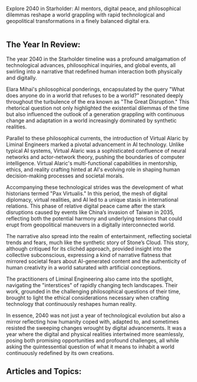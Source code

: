 Explore 2040 in Starholder: AI mentors, digital peace, and philosophical dilemmas reshape a world grappling with rapid technological and geopolitical transformations in a finely balanced digital era.

<img src="https://www.blockstar.com/wp-content/uploads/2024/06/000-limi.png" alt="" />

## The Year In Review:
The year 2040 in the Starholder timeline was a profound amalgamation of technological advances, philosophical inquiries, and global events, all swirling into a narrative that redefined human interaction both physically and digitally.

Elara Mihai's philosophical ponderings, encapsulated by the query "What does anyone do in a world that refuses to be a world?" resonated deeply throughout the turbulence of the era known as "The Great Disruption." This rhetorical question not only highlighted the existential dilemmas of the time but also influenced the outlook of a generation grappling with continuous change and adaptation in a world increasingly dominated by synthetic realities.

Parallel to these philosophical currents, the introduction of Virtual Alaric by Liminal Engineers marked a pivotal advancement in AI technology. Unlike typical AI systems, Virtual Alaric was a sophisticated confluence of neural networks and actor-network theory, pushing the boundaries of computer intelligence. Virtual Alaric's multi-functional capabilities in mentorship, ethics, and reality crafting hinted at AI's evolving role in shaping human decision-making processes and societal morals.

Accompanying these technological strides was the development of what historians termed "Pax Virtualis." In this period, the mesh of digital diplomacy, virtual realities, and AI led to a unique stasis in international relations. This phase of relative digital peace came after the stark disruptions caused by events like China’s invasion of Taiwan in 2035, reflecting both the potential harmony and underlying tensions that could erupt from geopolitical maneuvers in a digitally interconnected world.

The narrative also spread into the realm of entertainment, reflecting societal trends and fears, much like the synthetic story of Stone’s Cloud. This story, although critiqued for its clichéd approach, provided insight into the collective subconscious, expressing a kind of narrative flatness that mirrored societal fears about AI-generated content and the authenticity of human creativity in a world saturated with artificial conceptions.

The practitioners of Liminal Engineering also came into the spotlight, navigating the "interstices" of rapidly changing tech landscapes. Their work, grounded in the challenging philosophical questions of their time, brought to light the ethical considerations necessary when crafting technology that continuously reshapes human reality.

In essence, 2040 was not just a year of technological evolution but also a mirror reflecting how humanity coped with, adapted to, and sometimes resisted the sweeping changes wrought by digital advancements. It was a year where the digital and physical realities intertwined more seamlessly, posing both promising opportunities and profound challenges, all while asking the quintessential question of what it means to inhabit a world continuously redefined by its own creations.‍‍‍

## Articles and Topics:

